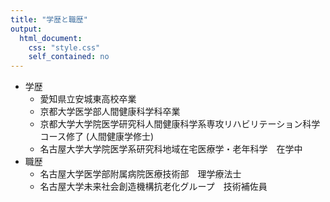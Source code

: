 ```yaml
---
title: "学歴と職歴"
output:
  html_document:
    css: "style.css"
    self_contained: no
---
```



- 学歴
  - 愛知県立安城東高校卒業
  - 京都大学医学部人間健康科学科卒業
  - 京都大学大学院医学研究科人間健康科学系専攻リハビリテーション科学コース修了 (人間健康学修士)
  - 名古屋大学大学院医学系研究科地域在宅医療学・老年科学　在学中

- 職歴
  - 名古屋大学医学部附属病院医療技術部　理学療法士
  - 名古屋大学未来社会創造機構抗老化グループ　技術補佐員